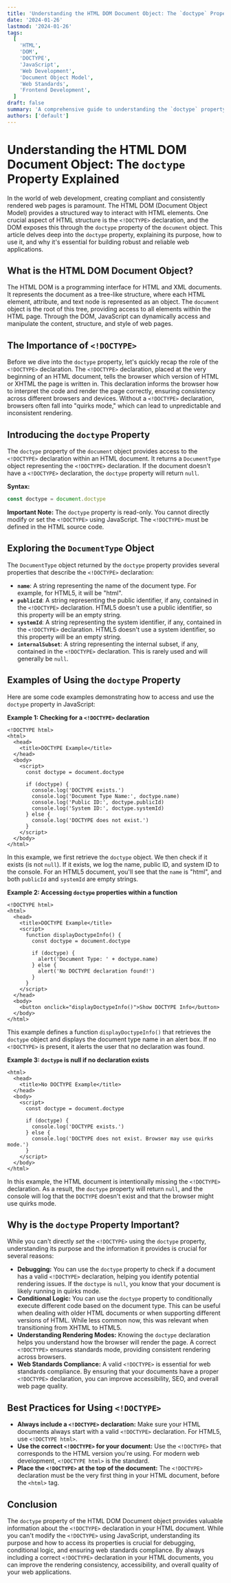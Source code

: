 ```yaml
---
title: 'Understanding the HTML DOM Document Object: The `doctype` Property Explained'
date: '2024-01-26'
lastmod: '2024-01-26'
tags:
  [
    'HTML',
    'DOM',
    'DOCTYPE',
    'JavaScript',
    'Web Development',
    'Document Object Model',
    'Web Standards',
    'Frontend Development',
  ]
draft: false
summary: 'A comprehensive guide to understanding the `doctype` property of the HTML DOM Document object, including its purpose, usage, and importance for web standards compliance and browser rendering.'
authors: ['default']
---
```


# Understanding the HTML DOM Document Object: The `doctype` Property Explained

In the world of web development, creating compliant and consistently rendered web pages is paramount. The HTML DOM (Document Object Model) provides a structured way to interact with HTML elements. One crucial aspect of HTML structure is the `<!DOCTYPE>` declaration, and the DOM exposes this through the `doctype` property of the `document` object. This article delves deep into the `doctype` property, explaining its purpose, how to use it, and why it's essential for building robust and reliable web applications.

## What is the HTML DOM Document Object?

The HTML DOM is a programming interface for HTML and XML documents. It represents the document as a tree-like structure, where each HTML element, attribute, and text node is represented as an object. The `document` object is the root of this tree, providing access to all elements within the HTML page. Through the DOM, JavaScript can dynamically access and manipulate the content, structure, and style of web pages.

## The Importance of `<!DOCTYPE>`

Before we dive into the `doctype` property, let's quickly recap the role of the `<!DOCTYPE>` declaration. The `<!DOCTYPE>` declaration, placed at the very beginning of an HTML document, tells the browser which version of HTML or XHTML the page is written in. This declaration informs the browser how to interpret the code and render the page correctly, ensuring consistency across different browsers and devices. Without a `<!DOCTYPE>` declaration, browsers often fall into "quirks mode," which can lead to unpredictable and inconsistent rendering.

## Introducing the `doctype` Property

The `doctype` property of the `document` object provides access to the `<!DOCTYPE>` declaration within an HTML document. It returns a `DocumentType` object representing the `<!DOCTYPE>` declaration. If the document doesn't have a `<!DOCTYPE>` declaration, the `doctype` property will return `null`.

**Syntax:**

```javascript
const doctype = document.doctype
```

**Important Note:** The `doctype` property is read-only. You cannot directly modify or set the `<!DOCTYPE>` using JavaScript. The `<!DOCTYPE>` must be defined in the HTML source code.

## Exploring the `DocumentType` Object

The `DocumentType` object returned by the `doctype` property provides several properties that describe the `<!DOCTYPE>` declaration:

- **`name`**: A string representing the name of the document type. For example, for HTML5, it will be "html".
- **`publicId`**: A string representing the public identifier, if any, contained in the `<!DOCTYPE>` declaration. HTML5 doesn't use a public identifier, so this property will be an empty string.
- **`systemId`**: A string representing the system identifier, if any, contained in the `<!DOCTYPE>` declaration. HTML5 doesn't use a system identifier, so this property will be an empty string.
- **`internalSubset`**: A string representing the internal subset, if any, contained in the `<!DOCTYPE>` declaration. This is rarely used and will generally be `null`.

## Examples of Using the `doctype` Property

Here are some code examples demonstrating how to access and use the `doctype` property in JavaScript:

**Example 1: Checking for a `<!DOCTYPE>` declaration**

```plaintext
<!DOCTYPE html>
<html>
  <head>
    <title>DOCTYPE Example</title>
  </head>
  <body>
    <script>
      const doctype = document.doctype

      if (doctype) {
        console.log('DOCTYPE exists.')
        console.log('Document Type Name:', doctype.name)
        console.log('Public ID:', doctype.publicId)
        console.log('System ID:', doctype.systemId)
      } else {
        console.log('DOCTYPE does not exist.')
      }
    </script>
  </body>
</html>
```

In this example, we first retrieve the `doctype` object. We then check if it exists (is not `null`). If it exists, we log the name, public ID, and system ID to the console. For an HTML5 document, you'll see that the `name` is "html", and both `publicId` and `systemId` are empty strings.

**Example 2: Accessing `doctype` properties within a function**

```plaintext
<!DOCTYPE html>
<html>
  <head>
    <title>DOCTYPE Example</title>
    <script>
      function displayDoctypeInfo() {
        const doctype = document.doctype

        if (doctype) {
          alert('Document Type: ' + doctype.name)
        } else {
          alert('No DOCTYPE declaration found!')
        }
      }
    </script>
  </head>
  <body>
    <button onclick="displayDoctypeInfo()">Show DOCTYPE Info</button>
  </body>
</html>
```

This example defines a function `displayDoctypeInfo()` that retrieves the `doctype` object and displays the document type name in an alert box. If no `<!DOCTYPE>` is present, it alerts the user that no declaration was found.

**Example 3: `doctype` is null if no declaration exists**

```plaintext
<html>
  <head>
    <title>No DOCTYPE Example</title>
  </head>
  <body>
    <script>
      const doctype = document.doctype

      if (doctype) {
        console.log('DOCTYPE exists.')
      } else {
        console.log('DOCTYPE does not exist. Browser may use quirks mode.')
      }
    </script>
  </body>
</html>
```

In this example, the HTML document is intentionally missing the `<!DOCTYPE>` declaration. As a result, the `doctype` property will return `null`, and the console will log that the `DOCTYPE` doesn't exist and that the browser might use quirks mode.

## Why is the `doctype` Property Important?

While you can't directly _set_ the `<!DOCTYPE>` using the `doctype` property, understanding its purpose and the information it provides is crucial for several reasons:

- **Debugging:** You can use the `doctype` property to check if a document has a valid `<!DOCTYPE>` declaration, helping you identify potential rendering issues. If the `doctype` is `null`, you know that your document is likely running in quirks mode.
- **Conditional Logic:** You can use the `doctype` property to conditionally execute different code based on the document type. This can be useful when dealing with older HTML documents or when supporting different versions of HTML. While less common now, this was relevant when transitioning from XHTML to HTML5.
- **Understanding Rendering Modes:** Knowing the `doctype` declaration helps you understand how the browser will render the page. A correct `<!DOCTYPE>` ensures standards mode, providing consistent rendering across browsers.
- **Web Standards Compliance:** A valid `<!DOCTYPE>` is essential for web standards compliance. By ensuring that your documents have a proper `<!DOCTYPE>` declaration, you can improve accessibility, SEO, and overall web page quality.

## Best Practices for Using `<!DOCTYPE>`

- **Always include a `<!DOCTYPE>` declaration:** Make sure your HTML documents always start with a valid `<!DOCTYPE>` declaration. For HTML5, use `<!DOCTYPE html>`.
- **Use the correct `<!DOCTYPE>` for your document:** Use the `<!DOCTYPE>` that corresponds to the HTML version you're using. For modern web development, `<!DOCTYPE html>` is the standard.
- **Place the `<!DOCTYPE>` at the top of the document:** The `<!DOCTYPE>` declaration must be the very first thing in your HTML document, before the `<html>` tag.

## Conclusion

The `doctype` property of the HTML DOM Document object provides valuable information about the `<!DOCTYPE>` declaration in your HTML document. While you can't modify the `<!DOCTYPE>` using JavaScript, understanding its purpose and how to access its properties is crucial for debugging, conditional logic, and ensuring web standards compliance. By always including a correct `<!DOCTYPE>` declaration in your HTML documents, you can improve the rendering consistency, accessibility, and overall quality of your web applications.
